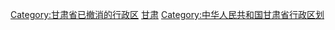[[Category:甘肃省已撤消的行政区|Category:甘肃省已撤消的行政区]]
[[Category:已撤销的中华人民共和国各省级行政区行政区划单位|甘肃]]
[[Category:中华人民共和国甘肃省行政区划|Category:中华人民共和国甘肃省行政区划]]